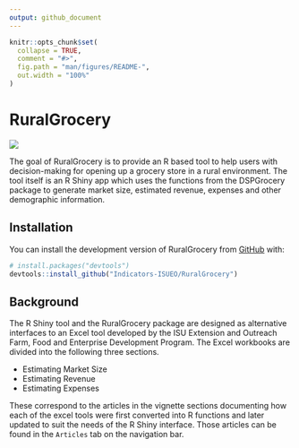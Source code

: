 ```yaml
---
output: github_document
---
```


<!-- README.md is generated from README.Rmd. Please edit that file -->

```r
knitr::opts_chunk$set(
  collapse = TRUE,
  comment = "#>",
  fig.path = "man/figures/README-",
  out.width = "100%"
)
```

# RuralGrocery

<!-- badges: start -->
![](https://img.shields.io/badge/-Under%20Development-yellow)
<!-- badges: end -->

The goal of RuralGrocery is to provide an R based tool to help users with decision-making
for opening up a grocery store in a rural environment. The tool itself is an R Shiny app
which uses the functions from the DSPGrocery package to generate market size, 
estimated revenue, expenses and other demographic information.

## Installation

You can install the development version of RuralGrocery from [GitHub](https://github.com/) with:

``` r
# install.packages("devtools")
devtools::install_github("Indicators-ISUEO/RuralGrocery")
```

## Background

The R Shiny tool and the RuralGrocery package are designed as alternative interfaces to an Excel tool
developed by the ISU Extension and Outreach Farm, Food and Enterprise Development Program. The Excel
workbooks are divided into the following three sections.

 - Estimating Market Size
 - Estimating Revenue
 - Estimating Expenses
 
These correspond to the articles in the vignette sections documenting how each of the excel tools were first converted into R functions and later updated to suit the needs of the R Shiny interface. Those articles can be found in the `Articles` tab on the navigation bar.
